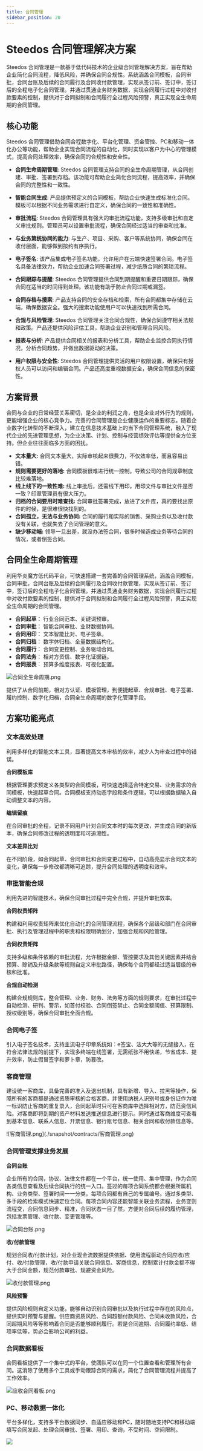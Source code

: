 ```yaml
---
title: 合同管理
sidebar_position: 20
---
```


# Steedos 合同管理解决方案

Steedos 合同管理是一款基于低代码技术的企业级合同管理解决方案，旨在帮助企业简化合同流程，降低风险，并确保合同合规性。系统涵盖合同模板，合同审批，合同台账及后续的合同履行及合同收付款管理，实现从签订前、签订中，签订后的全程电子化合同管理。并通过贯通业务财务数据，实现合同履行过程中对收付款要素的控制，提供对于合同拟制和合同履行全过程风险预警，真正实现全生命周期的合同管理。

## 核心功能

Steedos 合同管理借助合同合程数字化、平台化管理、资金管控、PC和移动一体化办公等功能，帮助企业实现合同流程的自动化，同时实现以客户为中心的管理模式，提高合同处理效率，确保合同的合规性和安全性。

- **合同生命周期管理**:
Steedos 合同管理支持合同的全生命周期管理，从合同创建、审批、签署到存档。该功能可帮助企业简化合同流程，提高效率，并确保合同的完整性和一致性。

- **智能合同生成**:
产品提供预定义的合同模板，帮助企业快速生成标准化合同。模板可以根据不同业务需求进行自定义，确保合同的一致性和准确性。

- **审批流程**:
Steedos 合同管理具有强大的审批流程功能，支持多级审批和自定义审批规则。管理员可以设置审批流程，确保合同经过适当的审查和批准。

- **与业务第统协同的能力**:
与生产、项目、采购、客户等系统协同，确保合同在收付层面，能够做到按约有序执行。

- **电子签名**:
该产品集成电子签名功能，允许用户在云端快速签署合同。电子签名具备法律效力，帮助企业加速合同签署过程，减少纸质合同的繁琐流程。

- **合同跟踪与提醒**:
Steedos 合同管理提供合同到期提醒和重要日期跟踪，确保合同在适当的时间得到处理。该功能有助于防止合同过期或漏签。

- **合同存档与搜索**:
产品支持合同的安全存档和检索，所有合同都集中存储在云端，确保数据安全。强大的搜索功能使用户可以快速找到所需合同。

- **合规与风险管理**:
Steedos 合同管理关注合同合规性，确保合同遵守相关法规和政策。产品还提供风险评估工具，帮助企业识别和管理合同风险。

- **报表与分析**:
产品提供合同相关的报表和分析工具，帮助企业监控合同执行情况，分析合同趋势，并做出数据驱动的决策。

- **用户权限与安全性**:
Steedos 合同管理提供灵活的用户权限设置，确保只有授权人员可以访问和编辑合同。产品还高度重视数据安全，确保合同信息的保密性。


## 方案背景

合同与企业的日常经营关系密切，是企业的利润之舟，也是企业对外行为的规则，更能增强企业的核心竞争力。完善的合同管理是企业健康运作的重要标志。随着企业数字化转型的不断深入，建立在信息技术基础上的当下合同管理系统，融入了现代企业的先进管理思想，为企业决策、计划、控制与经营绩效评估等提供全方位支持。但企业往往面临多方面的困扰。

* **文本量大:** 合同文本量大，实际审核起来很费力，不仅效率低，而且容易出错。
* **规则需要更好的落地:** 合同模板很难进行统一控制，导致公司的合同规章制度比较难落地。
* **线上线下的一致性难:** 线上审批后，还需线下用印，用印文件与审批文件是否一致？印章管理员有很大压力。
* **归档的合同要用时难查找:** 合同审批签署完成，放进了文件库，真的要找出原件的时候，是很难很快找到的。
* **合同孤立，无法与业务协同:** 合同的履行和实际的销售、采购业务以及收付款没有关联，也就失去了合同管理的意义。
* **缺少移动端:** 领导一旦出差，就没办法签合同，很多时候造成业务等待合同的情况，或者倒签合同。

## 合同全生命周期管理

利用华炎魔方低代码平台，可快速搭建一套完善的合同管理系统，涵盖合同模板，合同审批，合同台账及后续的合同履行及合同收付款管理，实现从签订前、签订中，签订后的全程电子化合同管理。并通过贯通业务财务数据，实现合同履行过程中对收付款要素的控制，提供对于合同拟制和合同履行全过程风险预警，真正实现全生命周期的合同管理。

- **合同起草**：
行业合同范本、关键词预审。
- **合同审批**：
智能合同审批、业财数据协同。
- **合同用印**：
文本智能比对、电子签章。
- **合同归档**：
数字休归档、全量数据结构化。
- **合同履行**：
合同变更控制、业务驱动合同。
- **合同法务**：
相对方资信、数字化证据链。
- **合同报表**：
预算多维度报表、可视化配置。

![合同全生命周期.png](./snapshot/contracts/合同全生命周期.png)

提供了从合同前期，相对方认证、模板管理，到便捷起草、合规审批、电子签署、履约控制、数字化归档，合同全生命周期的数字化管理手段。

## 方案功能亮点

### 文本高效处理

利用多样化的智能文本工具，显著提高文本审核的效率，减少人为审查过程中的错误。


**合同模板库**

根据管理要求预定义各类型的合同模板，可快速选择适合特定交易、业务需求的合同模板，快速起草合同。合同模板支持动态字段和条件逻辑，可以根据数据输入自动调整文本的内容。

**编辑留痕**

在合同审批的全程，记录不同用户针对合同文本时的每次更改，并生成合同的新版本，确保合同修改过程的透明度和可追溯性。

**文本差异比对**

在不同阶段，如合同起草、合同审批和合同变更过程中，自动高亮显示合同文本的变化，确保每一步修改都清晰可追踪，提升合同处理的透明度和效率。


### 审批智能合规

利用先进的智能技术，确保合同审批过程中完全合规，并提升审批效率。

**合同权责矩阵**

构建和利用权责矩阵来优化自动化的合同管理流程，确保各个层级和部门在合同审批、执行及管理过程中的职责和权限明确划分，加强合规和风险管理。

**合同权责矩阵**

支持多级和条件依赖的审批流程，允许根据金额、管控要求及其他关键因素并结合预算、赊销及升级条款等规则自定义审批路径，确保每个合同都经过适当层级的审核和批准。


**合规自动检测**

构建合规规则库，整合管理、业务、财务、法务等方面的规则要求，在审批过程中自动检测、研判、警示，如首付校验、合同倒签禁止、合同金额阈值、预算限制、授权级别等，确保合同审批全面合规。


### 合同电子签

引入电子签名技术，支持主流电子印章系统如：e签宝、法大大等的无缝接入，在符合法律法规的前提下，实现多终端在线签署，无需纸张不用快递，节省成本、提升效率，防止假冒签字和萝卜章，防篡改。

### 客商管理

建设统一客商库，具备完善的准入及退出机制，具有新增、导入、拉黑等操作，保障所有的客商都是通过资质审核的合格客商，并使用纳税人识别号或身份证作为唯一标识防止客商的重复录入，合同起草时只可在客商库中选择相对方，防范资信风险。对客商即将到期的资产材料发送推送信息进行提示。同时通过客商维度可查看到基本信息、联系人信息、开票信息、银行账号信息、相关合同和收付款信息等。

<div class="rounded-2xl border overflow-hidden">
![客商管理.png](./snapshot/contracts/客商管理.png)
</div>

### 合同管理支撑业务发展

**合同台账**

企业所有的合同，协议、法律文件都在一个平台，统一使用、集中管理，作为合同各类信息查看及后续合同执行的统一入口。签过的每项合同系统都会根据所属机构、业务类型、签署时间一一分类，每项合同都有自己的专属编号。通过多类型、多手段的检索模式快速定位合同。每项合同内容还能智能关联业务流程，业务变则流程变，合同信息同步、精准，合同状态一目了然，方便对合同后续的履约管理，包括发票管理、收付款、变更管理等。

![合同台账.png](./snapshot/contracts/合同台账.png)


**收/付款管理**

规划合同收/付款计划，对企业现金流数据提供依据、使用流程驱动合同应收/应付、收/付款管理，收/付款申请关联合同信息、客商信息，控制累计付款金额不得大于合同金额，规范付款审批、规避资金风险。

![收付款管理.png](./snapshot/contracts/收付款管理.png)

**风险预警**

提供风险规则自定义功能，能够自动识别合同审批以及执行过程中存在的风险点，提供实时预警与提醒。供应商资质风险、合同超额付款风险、合同未收款风险，合同超期风险等等影响着合同是否能够顺利履行。若是合同逾期、合同履约率低、结项率低等，势必会影响公司的利益。

### 合同数据看板

合同看板提供了一个集中式的平台，使团队可以在同一个位置查看和管理所有合同。这消除了使用多个工具或手动跟踪合同的需求，简化了合同管理流程并提高了工作效率。

![应收合同看板.png](./snapshot/contracts/应收合同看板.png)

### PC、移动数据一体化

平台多样化，支持多平台数据同步、自适应移动和PC，随时随地支持PC和移动端填写合同发起、处理合同审批、签署、用印、查询，不受时间、空间限制。

   ![](https://console.steedos.cn/api/files/images/fuQZCBycpDNMZ28Xx)